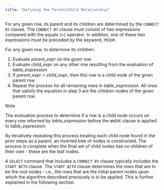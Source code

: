 ```yaml
---
title: "Defining the Parent/Child Relationship"
---
```


<div id="defining_the_parent_child_relationship" class="registered_link"></div>

For any given row, its parent and its children are determined by the `CONNECT BY` clause. The `CONNECT BY` clause must consist of two expressions compared with the equals (=) operator. In addition, one of these two expressions must be preceded by the keyword, `PRIOR`.

For any given row, to determine its children:

1.  Evaluate *parent_expr* on the given row
2.  Evaluate *child_expr* on any other row resulting from the evaluation of *table_expression*
3.  If *parent_expr* = *child_expr*, then this row is a child node of the given parent row
4.  Repeat the process for all remaining rows in *table_expression*. All rows that satisfy the equation in step 3 are the children nodes of the given parent row.

<div class="note">

<div class="title">

Note

</div>

The evaluation process to determine if a row is a child node occurs on every row returned by *table_expression* before the `WHERE` clause is applied to *table_expression*.

</div>

By iteratively repeating this process treating each child node found in the prior steps as a parent, an inverted tree of nodes is constructed. The process is complete when the final set of child nodes has no children of their own - these are the leaf nodes.

A `SELECT` command that includes a `CONNECT BY` clause typically includes the `START WITH` clause. The `START WITH` clause determines the rows that are to be the root nodes - i.e., the rows that are the initial parent nodes upon which the algorithm described previously is to be applied. This is further explained in the following section.
